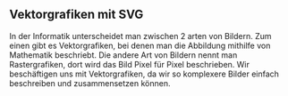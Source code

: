
<Chapter>

## Vektorgrafiken mit SVG

In der Informatik unterscheidet man zwischen 2 arten von Bildern. Zum einen gibt
es Vektorgrafiken, bei denen man die Abbildung mithilfe von Mathematik
beschriebt. Die andere Art von Bildern nennt man Rastergrafiken, dort wird das
Bild Pixel für Pixel beschrieben. Wir beschäftigen uns mit Vektorgrafiken, da
wir so komplexere Bilder einfach beschreiben und zusammensetzen können.

</Chapter>
